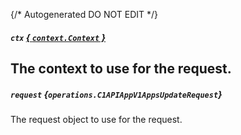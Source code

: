 {/* Autogenerated DO NOT EDIT  */}

##### `ctx` [*{ `context.Context` }*](https://pkg.go.dev/context#Context)
The context to use for the request.
---
##### `request` *{`operations.C1APIAppV1AppsUpdateRequest`}*
The request object to use for the request.

<Collapsible openLabel={Labels.showProperties} closeLabel={Labels.hideProperties}>
  <C1APIAppV1AppsUpdateRequest />
</Collapsible>



